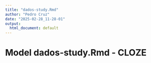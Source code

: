 ```yaml
---
title: "dados-study.Rmd"
author: "Pedro Cruz"
date: "2025-02-28_11-28-01"
output:
  html_document: default
---
```



# Model dados-study.Rmd - CLOZE


